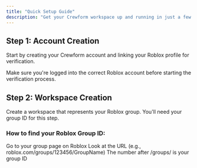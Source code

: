 ```yaml
---
title: "Quick Setup Guide"
description: "Get your Crewform workspace up and running in just a few minutes."
---
```


## Step 1: Account Creation

Start by creating your Crewform account and linking your Roblox profile for verification.

<Tip>
  Make sure you're logged into the correct Roblox account before starting the verification process.
</Tip>

## Step 2: Workspace Creation

Create a workspace that represents your Roblox group. You'll need your group ID for this step.

### How to find your Roblox Group ID:

<Steps>
  <Step title="Navigate to your group">
    Go to your group page on Roblox
  </Step>
  <Step title="Check the URL">
    Look at the URL (e.g., roblox.com/groups/123456/GroupName)
  </Step>
  <Step title="Copy the ID">
    The number after /groups/ is your group ID
  </Step>
</Steps>